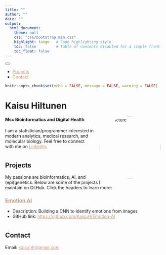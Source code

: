 ```yaml
---
title: ""
author: ""
date: ""
output:
  html_document:
    theme: null
    css: "css/bootstrap.min.css"
    highlight: tango   # Code highlighting style
    toc: false         # Table of contents disabled for a simple front page
    toc_float: false
---
```


```{=html}
<!-- Navigation Menu using Bootstrap Navbar -->
<nav class="navbar navbar-expand-lg navbar-dark bg-dark">
  <button class="navbar-toggler" type="button" data-toggle="collapse" data-target="#navbarNav" 
          aria-controls="navbarNav" aria-expanded="false" aria-label="Toggle navigation">
    <span class="navbar-toggler-icon"></span>
  </button>
  <div class="collapse navbar-collapse" id="navbarNav">
    <ul class="navbar-nav ml-auto">
      <!-- Adjust the href attributes to jump to your sections (requires ID attributes in your content) -->
      <li class="nav-item">
        <a class="nav-link" href="#projects">Projects</a>
      </li>
      <li class="nav-item">
        <a class="nav-link" href="#contact">Contact</a>
      </li>
    </ul>
  </div>
</nav>

```


```r
knitr::opts_chunk$set(echo = FALSE, message = FALSE, warning = FALSE)

```

```{=html}
<style>
  /* Define a class for the circular image with text wrapping */
  .circle-wrap {
    float: right; 
    width: 200px; 
    height: 200px;
    border-radius: 50%; /* Make it circular */
    shape-outside: circle(50%);
    -webkit-shape-outside: circle(50%); /* For Webkit browsers */
    margin-left: 20px; /* Provide space between the image and the text */
    margin-bottom: 20px;
  }
  /* Default (Desktop) styling */
/* Reserve space for the image by adding a right margin to header text */
.header-container h1,
.header-container h4 {
  white-space: nowrap;           /* Prevent breaking in one line */
  margin-right: 240px;           /* Reserve space for the 200px image + extra margin */
}

/* Your image stays floated to the right with circular cropping */
.circle-wrap {
  float: right; 
  width: 200px; 
  height: 200px;
  border-radius: 50%;
  shape-outside: circle(50%);
  -webkit-shape-outside: circle(50%);
  margin-left: 20px;
  margin-bottom: 20px;
}

/* When the available width is below 520px, clear the float so the text moves below the image */
@media (max-width: 520px) {
  .header-container h1,
  .header-container h4 {
    white-space: normal;  /* Allow wrapping if needed on narrow screens */
    margin-right: 0;      /* Remove the reserved margin */
  }
  .circle-wrap {
    float: none;          /* Remove float so the image becomes a block element */
    display: block;
    margin: 0 auto 20px;   /* Center the image horizontally and add bottom margin */
  }
  /* Optionally, clear the header text so it doesn’t sit next to the image */
  .header-container .header-text {
    clear: both;
  }
}

</style>

<style>
  /* Change link color globally */
  a {
    color: #C99A81;  /* Change this to your preferred link color */
  }
  
  /* Optionally, change link hover color */
  a:hover {
    color: #BA3FBA;  /* A darker shade for when hovering */
  }
</style>


```

```{=html}
<div class="container" style="margin-top: 20px;">
  <!-- Section for About -->
  <div id="about" class="row">
    <div class="col-md-12">
      
      
      <!-- Your main text can be written in Markdown as well -->
      <h1>Kaisu Hiltunen</h1>
      <img src="kuva.jpg" alt="My Picture" class="circle-wrap"/>
      <h4>Msc Bioinformatics and Digital Health</h4>
      
      <p>
        I am a statistician/programmer interested in modern analytics, medical research, and molecular biology. 
        Feel free to connect with me on <a href="https://www.linkedin.com/in/kaisu-hiltunen/">LinkedIn</a>.
      </p>
    </div>
  </div>

  <!-- Section for Projects -->
  <div id="projects" class="row" style="margin-top: 40px;">
    <div class="col-md-12">
      <h2>Projects</h2>
      <p>
        My passions are bioinformatics, AI, and (epi)genetics. Below are some of the projects I maintain on GitHub. 
        Click the headers to learn more:
      </p>
      <h3><a href="https://kaisuh.github.io/Emotion-AI/">Emotion AI</a></h3>
      <ul>
        <li>Description: Building a CNN to identify emotions from images</li>
        <li>GitHub link: <a href="https://github.com/KaisuH/Emotion-AI">https://github.com/KaisuH/Emotion-AI</a></li>
      </ul>
    </div>
  </div>

  <!-- Optionally, add more sections like Contact, etc. -->
  <div id="contact" class="row" style="margin-top: 40px;">
    <div class="col-md-12">
      <h2>Contact</h2>
      <p>Email: <a href="mailto:kaisuhh@gmail.com">kaisuhh@gmail.com</a></p>
    </div>
  </div>
</div>

```

```{=html}
<!-- jQuery first (using the Slim version if you don't require AJAX) -->
<script src="https://code.jquery.com/jquery-3.5.1.slim.min.js"
        integrity="sha384-DfXdHrTsYmhbl0TnxI7nxD2PzwJXxVwr6bDbHPrmv4L0Lqxm2b2/e7tqd1tMBbHJ"
        crossorigin="anonymous"></script>

<!-- Popper.js for tooltip & popover positioning -->
<script src="https://cdn.jsdelivr.net/npm/popper.js@1.16.1/dist/umd/popper.min.js"
        integrity="sha384-9/reFTGAW83EW2RDu7xS6PJt5Fi20iUc3JYb6zFJ91n4d8M3fvJ/tD6VbvdWbcK1"
        crossorigin="anonymous"></script>

<!-- Bootstrap JS -->
<script src="https://cdn.jsdelivr.net/npm/bootstrap@4.5.2/dist/js/bootstrap.min.js"
        integrity="sha384-B0UglyR+LyLkG+pax8Pm8VAYnUfw+8kz1FfiN4FoM1pA50WM4f5gZNVglSVO8A7F"
        crossorigin="anonymous"></script>

```

